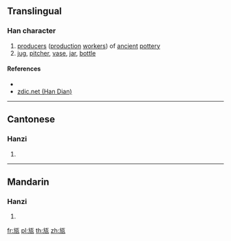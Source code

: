 {{character info/new}}
==Translingual==

===Han character===
{{Han char|rn=98|rad=瓦|as=04|sn=9|four=01217|canj=YSMVN|ids=⿰方瓦}}

# [[producer]]s ([[production]] [[worker]]s) of [[ancient]] [[pottery]]
# [[jug]], [[pitcher]], [[vase]], [[jar]], [[bottle]]

====References====
* {{Han ref|kx=0748.150|dkj=21457|dj=1157.020|hdz=21423.020|uh=74EC|ud=29932|bh=CFD7|bd=53207}}
* [http://www.zdic.net/zd/zi/ZdicE7Zdic93ZdicAC.htm zdic.net (Han Dian)]

----

==Cantonese==

===Hanzi===
{{yue-hanzi|jyut=[[fong2]], [[ling4]]|y=fong2, ling4}}

# {{defn|lang=yue|sort=瓦04}}

----

==Mandarin==

===Hanzi===
{{cmn-hanzi|pin=[[fǎng]] ([[fang3]])|wg=fang<sup>3</sup>}}

# {{defn|lang=cmn|sort=瓦04}}

[[fr:瓬]]
[[pl:瓬]]
[[th:瓬]]
[[zh:瓬]]